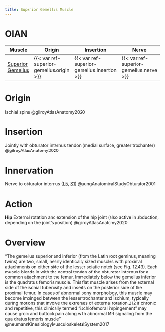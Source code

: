 ```yaml
---
title: Superior Gemellus Muscle
---
```


# OIAN

| Muscle  | Origin | Insertion | Nerve | Action |
|------|--------|-------|----------|--------|
| [Superior Gemellus]({{< var ref-superior-gemellus.path >}}) | {{< var ref-superior-gemellus.origin >}} | {{< var ref-superior-gemellus.insertion >}} | {{< var ref-superior-gemellus.nerve >}} | {{< var ref-superior-gemellus.action >}} |

# Origin {#origin}
Ischial spine @gilroyAtlasAnatomy2020

# Insertion {#insertion}
Jointly with obturator internus tendon (medial surface, greater trochanter) @gilroyAtlasAnatomy2020

# Innervation {#innervation}
Nerve to obturator internus ([L5]({{< var ref-nerve-root.l5 >}}), [S1]({{< var ref-nerve-root.s1 >}})) @aungAnatomicalStudyObturator2001 

# Action {#action}
**Hip** External rotation and extension of the hip joint (also active in abduction, depending on the joint’s position) @gilroyAtlasAnatomy2020



# Overview

“The gemellus	superior and inferior (from the Latin root geminus, meaning twins) are two, small, nearly identically sized muscles with proximal attachments on either side of the lesser sciatic notch (see Fig. 12.43). Each muscle blends in with the central tendon of the obturator internus for a common attachment to the femur. Immediately below the gemellus inferior is the quadratus	 femoris muscle. This flat muscle arises from the external side of the ischial tuberosity and inserts on the posterior side of the proximal femur. In cases of abnormal bony morphology, this muscle may become impinged between the lesser trochanter and ischium, typically during motions that involve the extremes of external rotation.212 If chronic and repetitive, this clinically termed “ischiofemoral impingement” may cause groin and buttock pain along with abnormal MR signaling from the qua­ dratus femoris muscle” @neumannKinesiologyMusculoskeletalSystem2017 
